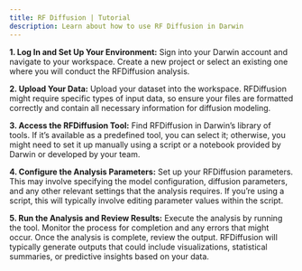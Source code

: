 ```yaml
---
title: RF Diffusion | Tutorial
description: Learn about how to use RF Diffusion in Darwin
---
```


**1. Log In and Set Up Your Environment:**
Sign into your Darwin account and navigate to your workspace. Create a new project or select an existing one where you will conduct the RFDiffusion analysis.

**2. Upload Your Data:**
Upload your dataset into the workspace. RFDiffusion might require specific types of input data, so ensure your files are formatted correctly and contain all necessary information for diffusion modeling.

**3. Access the RFDiffusion Tool:**
Find RFDiffusion in Darwin’s library of tools. If it’s available as a predefined tool, you can select it; otherwise, you might need to set it up manually using a script or a notebook provided by Darwin or developed by your team.

**4. Configure the Analysis Parameters:**
Set up your RFDiffusion parameters. This may involve specifying the model configuration, diffusion parameters, and any other relevant settings that the analysis requires. If you’re using a script, this will typically involve editing parameter values within the script.

**5. Run the Analysis and Review Results:**
Execute the analysis by running the tool. Monitor the process for completion and any errors that might occur.
Once the analysis is complete, review the output. RFDiffusion will typically generate outputs that could include visualizations, statistical summaries, or predictive insights based on your data.
